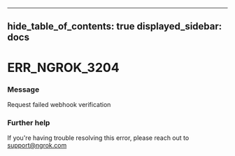 

---
hide_table_of_contents: true
displayed_sidebar: docs
---


# ERR_NGROK_3204

### Message
Request failed webhook verification

<ErrorDetails error="err_ngrok_3204" />



### Further help
If you're having trouble resolving this error, please reach out to [support@ngrok.com](mailto:support@ngrok.com?subject=Help%20with%20ERR_NGROK_3204)

